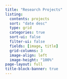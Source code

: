 ```yaml
---
title: "Research Projects"
listing:
  contents: projects
  sort: "date desc"
  type: grid
  categories: true
  sort-ui: false
  filter-ui: false
  fields: [image, title]
  grid-columns: 3
  image-align: left
  image-height: "100%"
page-layout: full
title-block-banner: true
---
```

